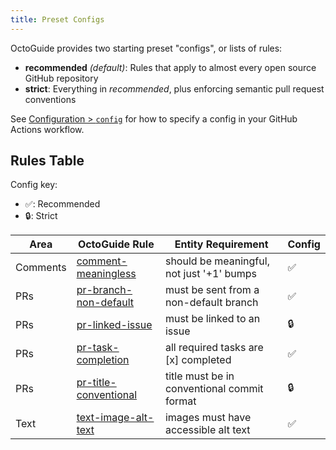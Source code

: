 ```yaml
---
title: Preset Configs
---
```


OctoGuide provides two starting preset "configs", or lists of rules:

- **recommended** _(default)_: Rules that apply to almost every open source GitHub repository
- **strict**: Everything in _recommended_, plus enforcing semantic pull request conventions

See [Configuration > `config`](./get-started#configuration) for how to specify a config in your GitHub Actions workflow.

## Rules Table

Config key:

- ✅: Recommended
- 🔒: Strict

| Area     | OctoGuide Rule                                         | Entity Requirement                          | Config |
| -------- | ------------------------------------------------------ | ------------------------------------------- | ------ |
| Comments | [comment-meaningless](./rules/comment-meaningless)     | should be meaningful, not just '+1' bumps   | ✅     |
| PRs      | [pr-branch-non-default](./rules/pr-branch-non-default) | must be sent from a non-default branch      | ✅     |
| PRs      | [pr-linked-issue](./rules/pr-linked-issue)             | must be linked to an issue                  | 🔒     |
| PRs      | [pr-task-completion](./rules/pr-task-completion)       | all required tasks are [x] completed        | ✅     |
| PRs      | [pr-title-conventional](./rules/pr-title-conventional) | title must be in conventional commit format | 🔒     |
| Text     | [text-image-alt-text](./rules/text-image-alt-text)     | images must have accessible alt text        | ✅     |
